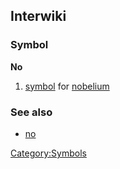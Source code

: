 ==Interwiki==
===Symbol===
'''No'''
#{{chemistry}} [[symbol]] for [[nobelium]]
===See also===
*[[no]]
[[Category:Symbols]]